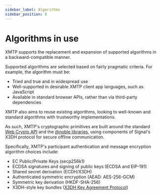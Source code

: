 ```yaml
---
sidebar_label: Algorithms
sidebar_position: 8
---
```


# Algorithms in use

XMTP supports the replacement and expansion of supported algorithms in a backward-compatible manner.

Supported algorithms are selected based on fairly pragmatic criteria. For example, the algorithm must be:

- Tried and true and in widespread use
- Well-supported in desirable XMTP client app languages, such as JavaScript
- Available in standard browser APIs, rather than via third-party dependencies

XMTP also aims to reuse existing algorithms, looking to well-known and standard algorithms with trustworthy implementations.

As such, XMTP's cryptographic primitives are built around the standard [Web Crypto API](https://developer.mozilla.org/en-US/docs/Web/API/SubtleCrypto) and the [@noble libraries](https://www.npmjs.com/package/@noble/secp256k1), using components of Signal's X3DH protocol for secure offline communication.

Specifically, XMTP's participant authentication and message encryption algorithm choices include:

- EC Public/Private Keys (secp256k1)
- ECDSA signatures and signing of public keys (ECDSA and EIP-191)
- Shared secret derivation (ECDH/X3DH)
- Authenticated symmetric encryption (AEAD: AES-256-GCM)
- Symmetric key derivation (HKDF-SHA-256)
- X3DH-style key bundles ([X3DH Key Agreement Protocol](https://signal.org/docs/specifications/x3dh/))
